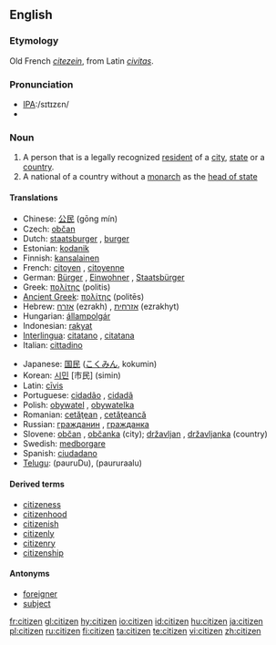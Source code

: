 ==English==

===Etymology===
Old French ''[[citezein]]'', from Latin ''[[civitas]]''.

===Pronunciation===
* [[w:International Phonetic Alphabet|IPA]]:/sɪtɪzɛn/
* {{audio|en-us-citizen.ogg|Audio (US)}}

===Noun===
{{en-noun}}

# A person that is a legally recognized [[resident]] of a [[city]], [[state]] or a [[country]].
# A national of a country without a [[monarch]] as the [[head of state]]

====Translations====
{{trans-top}}
* Chinese: [[公民]] (gōng mín)
* Czech: [[občan]] {{m}}
* Dutch: [[staatsburger]] {{m}}, [[burger]] {{m}}
* Estonian: [[kodanik]]
* Finnish: [[kansalainen]]
* French: [[citoyen]] {{m}}, [[citoyenne]] {{f}}
* German: [[Bürger]] {{m}}, [[Einwohner]] {{m}}, [[Staatsbürger]] {{m}}
* Greek: [[πολίτης]] (politis) {{m}}
* [[Ancient Greek]]: [[πολίτης]] (politēs) {{m}}
* Hebrew: [[אזרח]] (ezrakh) {{m}}, [[אזרחית]] (ezrakhyt) {{f}}
* Hungarian: [[állampolgár]]
* Indonesian: [[rakyat]]
* [[Interlingua]]: [[citatano]] {{m}}, [[citatana]] {{f}}
* Italian: [[cittadino]] {{m}}
{{trans-mid}}
* Japanese: [[国民]] ([[こくみん]], kokumin)
* Korean: [[시민]] [市民] (simin)
* Latin: [[civis|cīvis]] {{m|f}}
* Portuguese: [[cidadão]] {{m}}, [[cidadã]] {{f}}
* Polish: [[obywatel]] {{m}}, [[obywatelka]] {{f}}
* Romanian: [[cetăţean]] {{m}}, [[cetăţeancă]] {{f}}
* Russian: [[гражданин]] {{m}}, [[гражданка]] {{f}}
* Slovene: [[občan]] {{m}}, [[občanka]] {{f}} (city); [[državljan]] {{m}}, [[državljanka]] {{f}} (country)
* Swedish: [[medborgare]]
* Spanish: [[ciudadano]] {{m}}
* [[Telugu]]: {{t|te|పౌరుడు}}(pauruDu){{m}},{{t|te|పౌరురాలు}} (paururaalu) {{f}}
{{trans-bottom}}

====Derived terms====
* [[citizeness]]
* [[citizenhood]]
* [[citizenish]]
* [[citizenly]]
* [[citizenry]]
* [[citizenship]]

====Antonyms====
* [[foreigner]]
* [[subject]]

[[fr:citizen]]
[[gl:citizen]]
[[hy:citizen]]
[[io:citizen]]
[[id:citizen]]
[[hu:citizen]]
[[ja:citizen]]
[[pl:citizen]]
[[ru:citizen]]
[[fi:citizen]]
[[ta:citizen]]
[[te:citizen]]
[[vi:citizen]]
[[zh:citizen]]